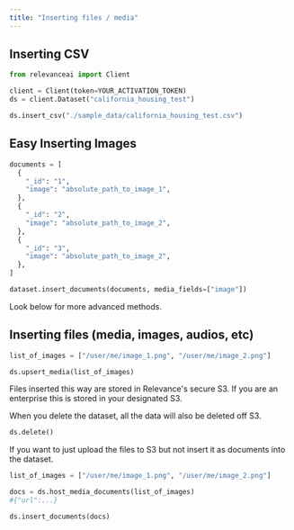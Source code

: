 ```yaml
---
title: "Inserting files / media"
---
```


## Inserting CSV

```python Python 
from relevanceai import Client

client = Client(token=YOUR_ACTIVATION_TOKEN)
ds = client.Dataset("california_housing_test")

ds.insert_csv("./sample_data/california_housing_test.csv")
```

## Easy Inserting Images

```python Python 
documents = [
  {
    "_id": "1",
    "image": "absolute_path_to_image_1",
  },
  {
    "_id": "2",
    "image": "absolute_path_to_image_2",
  },
  {
    "_id": "3",
    "image": "absolute_path_to_image_2",
  },
]

dataset.insert_documents(documents, media_fields=["image"])
```

Look below for more advanced methods.

## Inserting files (media, images, audios, etc)

```python Python 
list_of_images = ["/user/me/image_1.png", "/user/me/image_2.png"]

ds.upsert_media(list_of_images)
```

Files inserted this way are stored in Relevance's secure S3\. If you are an enterprise this is stored in your designated S3.

When you delete the dataset, all the data will also be deleted off S3.

```python Python 
ds.delete()
```

If you want to just upload the files to S3 but not insert it as documents into the dataset.

```python Python 
list_of_images = ["/user/me/image_1.png", "/user/me/image_2.png"]

docs = ds.host_media_documents(list_of_images)
#{"url":...}

ds.insert_documents(docs)
```